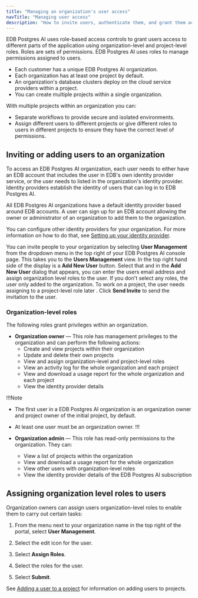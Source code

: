 ```yaml
---
title: "Managing an organization's user access"
navTitle: "Managing user access"
description: "How to invite users, authenticate them, and grant them access to EDB Postgres AI projects and organizations."
---
```


EDB Postgres AI uses role-based access controls to grant users access to different parts of the application using organization-level and project-level roles. Roles are sets of permissions. 
EDB Postgres AI uses roles to manage permissions assigned to users.

-   Each customer has a unique EDB Postgres AI organization. 
-   Each organization has at least one project by default. 
-   An organization's database clusters deploy on the cloud service providers within a project. 
-   You can create multiple projects within a single organization.

With multiple projects within an organization you can: 

-   Separate workflows to provide secure and isolated environments. 
-   Assign different users to different projects or give different roles to users in different projects to ensure they have the correct level of permissions.

## Inviting or adding users to an organization

To access an EDB Postgres AI organization, each user needs to either have an EDB account that includes the user in EDB's own identity provider service, or the user needs to listed in the organization's identity provider. Identity providers establish the identity of users that can log in to EDB Postgres AI. 

All EDB Postgres AI organizations have a default identity provider based around EDB accounts. 
A user can sign up for an EDB account allowing the owner or administrator of an organization to add them to the organization.

You can configure other identity providers for your organization. For more information on how to do that, see [Setting up your identity provider](identity_provider/).

You can invite people to your organization by selecting **User Management** from the dropdown menu in the top right of your EDB Postgres AI console page. This takes you to the **Users Management** view. In the top right hand side of the display is a **Add New User** button. Select that and in the **Add New User** dialog that appears, you can enter the users email address and assign organization level roles to the user. If you don't select any roles, the user only added to the organization. To work on a project, the user needs assigning to a project-level role later . Click **Send Invite** to send the invitation to the user.

### Organization-level roles

The following roles grant privileges within an organization.

-   **Organization owner** — This role has management privileges to the organization and can perform the following actions:
    -   Create and view projects within their organization
    -   Update and delete their own projects
    -   View and assign organization-level and project-level roles 
    -   View an activity log for the whole organization and each project
    -   View and download a usage report for the whole organization and each project
    -   View the identity provider details

!!!Note

-   The first user in a EDB Postgres AI organization is an organization owner and project owner of the initial project, by default. 
-   At least one user must be an organization owner. 
!!!

-   **Organization admin** — This role has read-only permissions to the organization. They can:
    -   View a list of projects within the organization
    -   View and download a usage report for the whole organization 
    -   View other users with organization-level roles
    -   View the identity provider details of the EDB Postgres AI subscription

## Assigning organization level roles to users

Organization owners can assign users organization-level roles to enable them to carry out certain tasks:

1.  From the menu next to your organization name in the top right of the portal, select **User Management**.

2.  Select the edit icon for the user.

3.  Select **Assign Roles**.

4.  Select the roles for the user.

5.  Select **Submit**.

See [Adding a user to a project](/edb-postgres-ai/console/using/projects/users/#adding-a-user-to-a-project) for information on adding users to projects.
